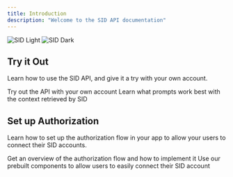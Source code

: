 ```yaml
---
title: Introduction
description: "Welcome to the SID API documentation"
---
```


<img
  className="block dark:hidden"
  src="/logo/light.svg"
  alt="SID Light"
/>
<img
  className="hidden dark:block"
  src="/logo/dark.svg"
  alt="SID Dark"
/>

## Try it Out

Learn how to use the SID API, and give it a try with your own account.

<CardGroup cols={2}>
  <Card
    title="Quickstart"
    icon="rocket"
    href="/start/quickstart"
  >
    Try out the API with your own account
  </Card>
  <Card
    title="Prompting"
    icon="image"
    href="/build/prompts"
  >
    Learn what prompts work best with the context retrieved by SID
  </Card>
</CardGroup>

## Set up Authorization

Learn how to set up the authorization flow in your app to allow your users to connect their SID accounts.

<CardGroup cols={2}>
  <Card
    title="Authorization Flow"
    icon="key"
    href="/auth/flow"
  >
    Get an overview of the authorization flow and how to implement it
  </Card>
  <Card
    title="Prebuilt Components"
    icon="code"
    href="/auth/button"
  >
    Use our prebuilt components to allow users to easily connect their SID account
  </Card>
</CardGroup>
